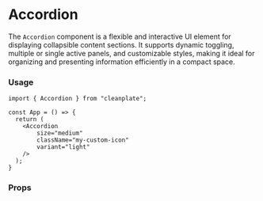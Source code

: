 
<Meta title="atoms/Accordion/Documentation" />

# Accordion

The `Accordion` component is a flexible and interactive UI element for displaying collapsible content sections. It supports dynamic toggling, multiple or single active panels, and customizable styles, making it ideal for organizing and presenting information efficiently in a compact space.

### Usage

```
import { Accordion } from "cleanplate";

const App = () => {
  return (
    <Accordion
        size="medium"
        className="my-custom-icon"
        variant="light"
    />
  );
}
```

### Props

<ArgsTable of={Accordion} />
